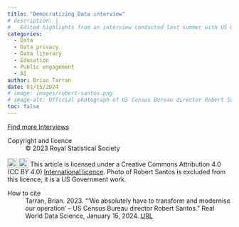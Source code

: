 ```yaml
---
title: "Democratizing Data interview"
# description: |
#   Edited highlights from an interview conducted last summer with US Census Bureau director Robert Santos and colleagues, touching on pandemic challenges, the growing use of administrative data, data privacy concerns, data education and literacy, and how large language models might change the way we interact with official statistics.
categories:
  - Data
  - Data privacy
  - Data literacy
  - Education
  - Public engagement
  - AI
author: Brian Tarran
date: 01/15/2024
# image: images/robert-santos.png
# image-alt: Official photograph of US Census Bureau director Robert Santos, with US flag in background.
toc: false
---
```




::: {.article-btn}
[Find more Interviews](/viewpoints/interviews/index.qmd)
:::

::: {.further-info}
::: grid
::: {.g-col-12 .g-col-md-6}
Copyright and licence
: &copy; 2023 Royal Statistical Society

<a href="http://creativecommons.org/licenses/by/4.0/?ref=chooser-v1" target="_blank" rel="license noopener noreferrer" style="display:inline-block;"> <img style="height:22px!important;vertical-align:text-bottom;" src="https://mirrors.creativecommons.org/presskit/icons/cc.svg?ref=chooser-v1"><img style="height:22px!important;margin-left:3px;vertical-align:text-bottom;" src="https://mirrors.creativecommons.org/presskit/icons/by.svg?ref=chooser-v1"></a> This article is licensed under a Creative Commons Attribution 4.0 (CC BY 4.0) <a href="http://creativecommons.org/licenses/by/4.0/?ref=chooser-v1" target="_blank" rel="license noopener noreferrer" style="display:inline-block;"> International licence</a>. Photo of Robert Santos is excluded from this licence; it is a US Government work.
  
:::

::: {.g-col-12 .g-col-md-6}
How to cite
: Tarran, Brian. 2023. "'We absolutely have to transform and modernise our operation' -- US Census Bureau director Robert Santos." Real World Data Science, January 15, 2024. [URL](https://realworlddatascience.net/viewpoints/interviews/posts/2024/01/15/census-bureau.html)
:::
:::
:::